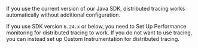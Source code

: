 If you use the current version of our Java SDK, distributed tracing works automatically without additional configuration.

If you use SDK version `6.24.x` or below, you need to <PlatformLink to="/tracing/">Set Up Performance</PlatformLink> monitoring for distributed tracing to work. If you do not want to use tracing, you can instead set up <PlatformLink to="/tracing/trace-propagation/custom-instrumentation/">Custom Instrumentation</PlatformLink> for distributed tracing.
